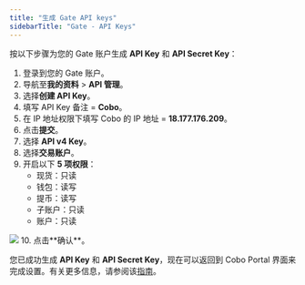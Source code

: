 ```yaml
---
title: "生成 Gate API keys"
sidebarTitle: "Gate - API Keys"
---
```


按以下步骤为您的 Gate 账户生成 **API Key** 和 **API Secret Key**：

1. 登录到您的 Gate 账户。
2. 导航至**我的资料** > **API 管理**。
3. 选择**创建 API Key**。
4. 填写 API Key 备注 = **Cobo**。
5. 在 IP 地址权限下填写 Cobo 的 IP 地址 = **18.177.176.209**。
6. 点击**提交**。
7. 选择 **API v4 Key**。
8. 选择**交易账户**。
9. 开启以下 **5 项权限**：
    - 现货：只读
    - 钱包：读写
    - 提币：读写
    - 子账户：只读
    - 账户：只读

<img src="/cn/images/exchange-wallet/gate.png" className="screenshot_modal"/>
10. 点击**确认**。

您已成功生成 **API Key** 和 **API Secret Key**，现在可以返回到 Cobo Portal 界面来完成设置。有关更多信息，请参阅该[指南](https://www.gate.io/help/guide/faq/17521/how-to-utilize-api)。